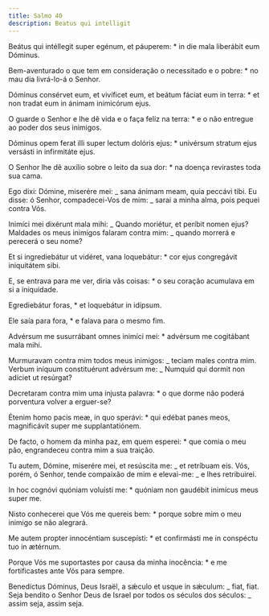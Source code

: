 ```yaml
---
title: Salmo 40
description: Beatus qui intelligit
---
```


<div class="side-by-side not-content">

Beátus qui intéllegit super egénum, et páuperem: \* in die mala liberábit eum Dóminus.

Bem-aventurado o que tem em consideração o necessitado e o pobre: \* no mau dia livrá-lo-á o Senhor.

Dóminus consérvet eum, et vivíficet eum, et beátum fáciat eum in terra: \* et non tradat eum in ánimam inimicórum ejus.

O guarde o Senhor e lhe dê vida e o faça feliz na terra: \* e o não entregue ao poder dos seus inimigos.

Dóminus opem ferat illi super lectum dolóris ejus: \* univérsum stratum ejus versásti in infirmitáte ejus.

O Senhor lhe dê auxílio sobre o leito da sua dor: \* na doença revirastes toda sua cama.

Ego dixi: Dómine, miserére mei: _ sana ánimam meam, quia peccávi tibi. Eu disse: ó Senhor, compadecei-Vos de mim: _ sarai a minha alma, pois pequei contra Vós.

Inimíci mei dixérunt mala mihi: _ Quando moriétur, et períbit nomen ejus? Maldades os meus inimigos falaram contra mim: _ quando morrerá e perecerá o seu nome?

Et si ingrediebátur ut vidéret, vana loquebátur: \* cor ejus congregávit iniquitátem sibi.

E, se entrava para me ver, diria vãs coisas: \* o seu coração acumulava em si a iniquidade.

Egrediebátur foras, \* et loquebátur in idípsum.

Ele saía para fora, \* e falava para o mesmo fim.

Advérsum me susurrábant omnes inimíci mei: \* advérsum me cogitábant mala mihi.

Murmuravam contra mim todos meus inimigos: _ teciam males contra mim. Verbum iníquum constituérunt advérsum me: _ Numquid qui dormit non adíciet ut resúrgat?

Decretaram contra mim uma injusta palavra: \* o que dorme não poderá porventura volver a erguer-se?

Étenim homo pacis meæ, in quo sperávi: \* qui edébat panes meos, magnificávit super me supplantatiónem.

De facto, o homem da minha paz, em quem esperei: \* que comia o meu pão, engrandeceu contra mim a sua traição.

Tu autem, Dómine, miserére mei, et resúscita me: _ et retríbuam eis. Vós, porém, ó Senhor, tende compaixão de mim e elevai-me: _ e lhes retribuirei.

In hoc cognóvi quóniam voluísti me: \* quóniam non gaudébit inimícus meus super me.

Nisto conhecerei que Vós me quereis bem: \* porque sobre mim o meu inimigo se não alegrará.

Me autem propter innocéntiam suscepísti: \* et confirmásti me in conspéctu tuo in ætérnum.

Porque Vós me suportastes por causa da minha inocência: \* e me fortificastes ante Vós para sempre.

Benedíctus Dóminus, Deus Israël, a sǽculo et usque in sǽculum: _ fiat, fiat. Seja bendito o Senhor Deus de Israel por todos os séculos dos séculos: _ assim seja, assim seja.

</div>
